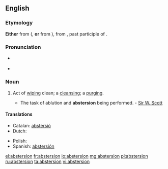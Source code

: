 ==English==

===Etymology===
'''Either''' from ({{etyl|fro}}, '''or''' from {{etyl|ML.}} {{term|abstertion|lang=la}}), from {{etyl|la}} {{term|abstersus|lang=la}}, past participle of {{term|abstergeo|abstergēo|lang=la}}.

===Pronunciation===
* {{a|RP}} {{IPA|/æbˈstɝ.ʒn̩/}}
* {{a|US}} {{IPA|/æbˈstɝ.ʒn̩/|/əbˈstɝ.ʒn̩/|/æbˈstɝ.ʃn̩/|/əbˈstɝ.ʃn̩/}}

===Noun===
{{en-noun}}

# {{archaic}} Act of [[wiping]] clean; a [[cleansing]]; a [[purging]].
#* The task of ablution and '''abstersion''' being performed. - [[w:Sir W. Scott|Sir W. Scott]]

====Translations====
{{trans-top|the act of cleaning}}
* Catalan: [[abstersió]] {{f}}
* Dutch: {{t+|nl|reiniging|f}}
{{trans-mid}}
* Polish: {{t+|pl|czyszczenie}}
* Spanish: [[abstersión]] {{f}}
{{trans-bottom}}

[[el:abstersion]]
[[fr:abstersion]]
[[io:abstersion]]
[[mg:abstersion]]
[[pl:abstersion]]
[[ru:abstersion]]
[[ta:abstersion]]
[[vi:abstersion]]
